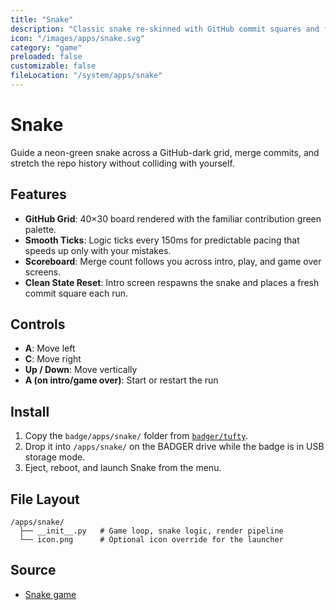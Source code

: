 ```yaml
---
title: "Snake"
description: "Classic snake re-skinned with GitHub commit squares and four-direction controls."
icon: "/images/apps/snake.svg"
category: "game"
preloaded: false
customizable: false
fileLocation: "/system/apps/snake"
---
```


# Snake

Guide a neon-green snake across a GitHub-dark grid, merge commits, and stretch the repo history without colliding with yourself.

## Features

- **GitHub Grid**: 40×30 board rendered with the familiar contribution green palette.
- **Smooth Ticks**: Logic ticks every 150ms for predictable pacing that speeds up only with your mistakes.
- **Scoreboard**: Merge count follows you across intro, play, and game over screens.
- **Clean State Reset**: Intro screen respawns the snake and places a fresh commit square each run.

## Controls

- **A**: Move left
- **C**: Move right
- **Up / Down**: Move vertically
- **A (on intro/game over)**: Start or restart the run

## Install

1. Copy the `badge/apps/snake/` folder from [`badger/tufty`](https://github.com/badger/tufty/tree/main/badge/apps/snake).
2. Drop it into `/apps/snake/` on the BADGER drive while the badge is in USB storage mode.
3. Eject, reboot, and launch Snake from the menu.

## File Layout

```
/apps/snake/
  ├── __init__.py   # Game loop, snake logic, render pipeline
  └── icon.png      # Optional icon override for the launcher
```

## Source

- [Snake game](https://github.com/badger/tufty/blob/main/badge/apps/snake/__init__.py)
